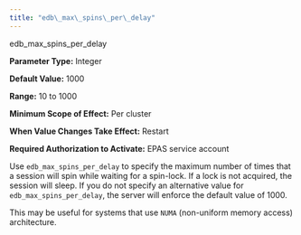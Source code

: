 ```yaml
---
title: "edb\_max\_spins\_per\_delay"
---
```


<div class="index">

edb_max_spins_per_delay

</div>

**Parameter Type:** Integer

**Default Value:** 1000

**Range:** 10 to 1000

**Minimum Scope of Effect:** Per cluster

**When Value Changes Take Effect:** Restart

**Required Authorization to Activate:** EPAS service account

Use `edb_max_spins_per_delay` to specify the maximum number of times that a session will spin while waiting for a spin-lock. If a lock is not acquired, the session will sleep. If you do not specify an alternative value for `edb_max_spins_per_delay`, the server will enforce the default value of 1000.

This may be useful for systems that use `NUMA` (non-uniform memory access) architecture.
